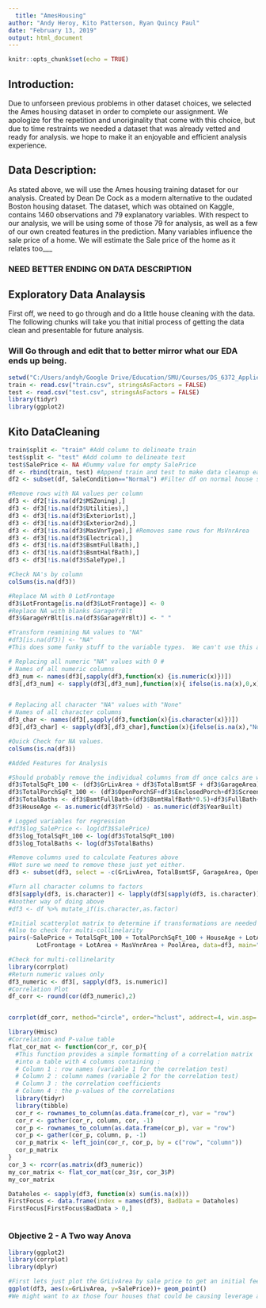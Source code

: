 ```yaml
---
  title: "AmesHousing"
author: "Andy Heroy, Kito Patterson, Ryan Quincy Paul"
date: "February 13, 2019"
output: html_document
---
```

  
```r
knitr::opts_chunk$set(echo = TRUE)
```

## Introduction:

Due to unforseen previous problems in other dataset choices, we selected the Ames housing dataset in order to complete our assignment.  We apologize for the repetition and unoriginality that come with this choice, but due to time restraints we needed a dataset that was already vetted and ready for analysis.  we hope to make it an enjoyable and efficient analysis experience.  


## Data Description:

As stated above, we will use the Ames housing training dataset for our analysis.  Created by Dean De Cock as a modern alternative to the oudated Boston housing dataset.  The dataset, which was obtained on Kaggle, contains 1460 observations and 79 explanatory variables.   With respect to our analysis, we will be using some of those 79 for analysis, as well as a few of our own created features in the prediction. Many variables influence the sale price of a home. We will estimate the Sale price of the home as it relates too___

### NEED BETTER ENDING ON DATA DESCRIPTION

## Exploratory Data Analaysis

First off, we need to go through and do a little house cleaning with the data.  The following chunks will take you that initial process of getting the data clean and presentable for future analysis.  

### Will Go through and edit that to better mirror what our EDA ends up being.

```r
setwd("C:/Users/andyh/Google Drive/Education/SMU/Courses/DS_6372_Applied_Statistics/project 1/Ames/house-prices-advanced-regression-techniques")
train <- read.csv("train.csv", stringsAsFactors = FALSE)
test <- read.csv("test.csv", stringsAsFactors = FALSE)
library(tidyr)
library(ggplot2)

```

## Kito DataCleaning
```r
train$split <- "train" #Add column to delineate train
test$split <- "test" #Add column to delineate test
test$SalePrice <- NA #Dummy value for empty SalePrice
df <- rbind(train, test) #Append train and test to make data cleanup easier
df2 <- subset(df, SaleCondition=="Normal") #Filter df on normal house sales

```


```r
#Remove rows with NA values per column
df3 <- df2[!is.na(df2$MSZoning),]
df3 <- df3[!is.na(df3$Utilities),]
df3 <- df3[!is.na(df3$Exterior1st),]
df3 <- df3[!is.na(df3$Exterior2nd),]
df3 <- df3[!is.na(df3$MasVnrType),] #Removes same rows for MsVnrArea
df3 <- df3[!is.na(df3$Electrical),]
df3 <- df3[!is.na(df3$BsmtFullBath),]
df3 <- df3[!is.na(df3$BsmtHalfBath),]
df3 <- df3[!is.na(df3$SaleType),]

#Check NA's by column
colSums(is.na(df3)) 

#Replace NA with 0 LotFrontage
df3$LotFrontage[is.na(df3$LotFrontage)] <- 0
#Replace NA with blanks GarageYrBlt
df3$GarageYrBlt[is.na(df3$GarageYrBlt)] <- " "

```


```r
#Transform reamining NA values to "NA"
#df3[is.na(df3)] <- "NA"
#This does some funky stuff to the variable types.  We can't use this and i will go back and change it.  But this for now gets the job done of removing NA's without it messing with the data frame.

# Replacing all numeric "NA" values with 0 #
# Names of all numeric columns
df3_num <- names(df3[,sapply(df3,function(x) {is.numeric(x)})])
df3[,df3_num] <- sapply(df3[,df3_num],function(x){ ifelse(is.na(x),0,x)})


# Replacing all character "NA" values with "None"
# Names of all character columns
df3_char <- names(df3[,sapply(df3,function(x){is.character(x)})])
df3[,df3_char] <- sapply(df3[,df3_char],function(x){ifelse(is.na(x),"None",x)})

#Quick Check for NA values.
colSums(is.na(df3)) 


```

```r
#Added Features for Analysis

#Should probably remove the individual columns from df once calcs are working
df3$TotalSqFt_100 <- (df3$GrLivArea + df3$TotalBsmtSF + df3$GarageArea)/100
df3$TotalPorchSqFt_100 <- (df3$OpenPorchSF+df3$EnclosedPorch+df3$ScreenPorch)/100
df3$TotalBaths <- df3$BsmtFullBath+(df3$BsmtHalfBath*0.5)+df3$FullBath+(df3$HalfBath*0.5)
df3$HouseAge <- as.numeric(df3$YrSold) - as.numeric(df3$YearBuilt)

# Logged variables for regression
#df3$log_SalePrice <- log(df3$SalePrice)
df3$log_TotalSqFt_100 <- log(df3$TotalSqFt_100)
df3$log_TotalBaths <- log(df3$TotalBaths)


```

```r
#Remove columns used to calculate Features above
#Not sure we need to remove these just yet either.
df3 <- subset(df3, select = -c(GrLivArea, TotalBsmtSF, GarageArea, OpenPorchSF, EnclosedPorch, ScreenPorch, BsmtFullBath, BsmtHalfBath, FullBath, HalfBath, YrSold, YearBuilt))
```

```r
#Turn all character columns to factors 
df3[sapply(df3, is.character)] <- lapply(df3[sapply(df3, is.character)], as.factor)
#Another way of doing above
#df3 <- df %>% mutate_if(is.character,as.factor)
```

```r
#Initial scatterplot matrix to determine if transformations are needed to create linear relationships 
#Also to check for multi-collinelarity 
pairs(~SalePrice + TotalSqFt_100 + TotalPorchSqFt_100 + HouseAge + LotArea + 
        LotFrontage + LotArea + MasVnrArea + PoolArea, data=df3, main="Initial Scatterplot")
```
```r
#Check for multi-collinelarity
library(corrplot)
#Return numeric values only
df3_numeric <- df3[, sapply(df3, is.numeric)]
#Correlation Plot
df_corr <- round(cor(df3_numeric),2)


corrplot(df_corr, method="circle", order="hclust", addrect=4, win.asp=.7, title="Variable Corr Heatmap",tl.srt=60)
```

```r
library(Hmisc)
#Correlation and P-value table
flat_cor_mat <- function(cor_r, cor_p){
  #This function provides a simple formatting of a correlation matrix
  #into a table with 4 columns containing :
  # Column 1 : row names (variable 1 for the correlation test)
  # Column 2 : column names (variable 2 for the correlation test)
  # Column 3 : the correlation coefficients
  # Column 4 : the p-values of the correlations
  library(tidyr)
  library(tibble)
  cor_r <- rownames_to_column(as.data.frame(cor_r), var = "row")
  cor_r <- gather(cor_r, column, cor, -1)
  cor_p <- rownames_to_column(as.data.frame(cor_p), var = "row")
  cor_p <- gather(cor_p, column, p, -1)
  cor_p_matrix <- left_join(cor_r, cor_p, by = c("row", "column"))
  cor_p_matrix
}
cor_3 <- rcorr(as.matrix(df3_numeric))
my_cor_matrix <- flat_cor_mat(cor_3$r, cor_3$P)
my_cor_matrix

``` 



```r
Dataholes <- sapply(df3, function(x) sum(is.na(x)))
FirstFocus <- data.frame(index = names(df3), BadData = Dataholes)
FirstFocus[FirstFocus$BadData > 0,]

```


```r



```




### Objective 2 - A Two way Anova


```r

library(ggplot2)
library(corrplot)
library(dplyr)

#First lets just plot the GrLivArea by sale price to get an initial feel for the data
ggplot(df3, aes(x=GrLivArea, y=SalePrice))+ geom_point()
#We might want to ax those four houses that could be causing leverage as they're so far out there.  We will keep note going forward.


```


